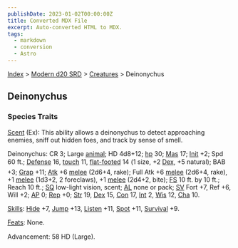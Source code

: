 ```yaml
---
publishDate: 2023-01-02T00:00:00Z
title: Converted MDX File
excerpt: Auto-converted HTML to MDX.
tags:
  - markdown
  - conversion
  - Astro
---
```






[Index](-index) > [Modern d20 SRD](modern-d20-srd-index) > [Creatures](modern-d20-srd-creatures-index) > Deinonychus




## Deinonychus


### Species Traits


[Scent](modern-d20-srd-special-abilities-scent) (Ex): This ability allows a deinonychus to detect approaching enemies, sniff out hidden foes, and track by sense of smell.


Deinonychus: CR 3; Large [animal](modern-d20-srd-creature-types-animal); HD 4d8+12; [hp](modern-d20-srd-combat-hit-points) 30; [Mas](modern-d20-srd-creatures-creature-overview) 17; [Init](modern-d20-srd-combat-initiative) +2; Spd 60 ft.; [Defense](modern-d20-srd-combat-defense) 16, [touch](modern-d20-srd-combat-attack-actions) 11, [flat-footed](modern-d20-srd-combat-surprise) 14 (1 size, +2 [Dex](modern-d20-srd-basics-ability-scores), +5 natural); BAB +3; [Grap](modern-d20-srd-combat-grapple) +11; [Atk](modern-d20-srd-combat-attack-roll) +6 [melee](modern-d20-srd-combat-attack-roll) (2d6+4, rake); Full Atk +6 [melee](modern-d20-srd-combat-attack-roll) (2d6+4, rake), +1 [melee](modern-d20-srd-combat-attack-roll) (1d3+2, 2 foreclaws), +1 [melee](modern-d20-srd-combat-attack-roll) (2d4+2, bite); [FS](modern-d20-srd-creatures-creature-overview) 10 ft. by 10 ft.; Reach 10 ft.; [SQ](modern-d20-srd-creatures-creature-overview) low-light vision, scent; [AL](modern-d20-srd-basics-allegiances) none or pack; [SV](modern-d20-srd-basics-saving-throws) Fort +7, Ref +6, Will +2; [AP](modern-d20-srd-creatures-creature-overview) 0; [Rep](modern-d20-srd-creatures-creature-overview) +0; [Str](modern-d20-srd-basics-ability-scores) 19, [Dex](modern-d20-srd-basics-ability-scores) 15, [Con](modern-d20-srd-basics-ability-scores) 17, [Int](modern-d20-srd-basics-ability-scores) 2, [Wis](modern-d20-srd-basics-ability-scores) 12, [Cha](modern-d20-srd-basics-ability-scores) 10.


[Skills](modern-d20-srd-skills-index): [Hide](modern-d20-srd-skills-hide) +7, [Jump](modern-d20-srd-skills-jump) +13, [Listen](modern-d20-srd-skills-listen) +11, [Spot](modern-d20-srd-skills-spot) +11, [Survival](modern-d20-srd-skills-survival) +9.


[Feats](modern-d20-srd-feats-index): None.


Advancement: 58 HD (Large).



